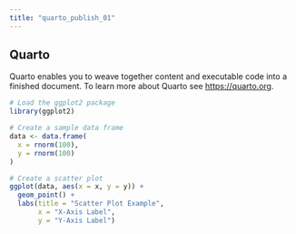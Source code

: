 ---
title: "quarto_publish_01"
---

## Quarto

Quarto enables you to weave together content and executable code into a finished document. To learn more about Quarto see <https://quarto.org>.

```{r}
# Load the ggplot2 package
library(ggplot2)

# Create a sample data frame
data <- data.frame(
  x = rnorm(100),
  y = rnorm(100)
)

# Create a scatter plot
ggplot(data, aes(x = x, y = y)) +
  geom_point() +
  labs(title = "Scatter Plot Example",
       x = "X-Axis Label",
       y = "Y-Axis Label")

```
